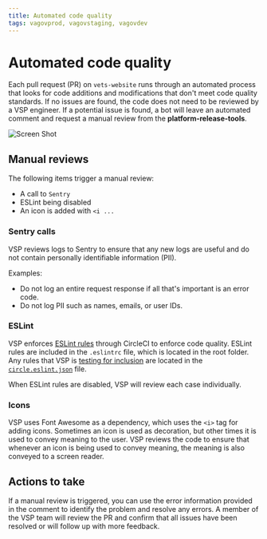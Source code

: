 ```yaml
---
title: Automated code quality
tags: vagovprod, vagovstaging, vagovdev
---
```


# Automated code quality

Each pull request (PR) on `vets-website` runs through an automated process that looks for code additions and modifications that don't meet code quality standards. If no issues are found, the code does not need to be reviewed by a VSP engineer. If a potential issue is found, a bot will leave an automated comment and request a manual review from the **platform-release-tools**.

   ![Screen Shot](https://images.zenhubusercontent.com/5e387fa505ac7e30c820a2da/a09c4c8c-ae32-4142-8fa5-0fc81b6a1892)

## Manual reviews

The following items trigger a manual review:

- A call to `Sentry`
- ESLint being disabled
- An icon is added with `<i ...`

### Sentry calls

VSP reviews logs to Sentry to ensure that any new logs are useful and do not contain personally identifiable information (PII).

Examples:
- Do not log an entire request response if all that's important is an error code.
- Do not log PII such as names, emails, or user IDs.

### ESLint

VSP enforces [ESLint rules](https://github.com/department-of-veterans-affairs/va.gov-team/tree/master/platform/engineering/frontend/eslint) through CircleCI to enforce code quality. ESLint rules are included in the `.eslintrc` file, which is located in the root folder. Any rules that VSP is [testing for inclusion](https://github.com/department-of-veterans-affairs/va.gov-team/blob/master/platform/engineering/frontend/eslint/adding-new-rules.md) are located in the [`circle.eslint.json`](https://github.com/department-of-veterans-affairs/vets-website/blob/main/circle.eslint.json) file.

When ESLint rules are disabled, VSP will review each case individually. 

### Icons

VSP uses Font Awesome as a dependency, which uses the `<i>` tag for adding icons. Sometimes an icon is used as decoration, but other times it is used to convey meaning to the user. VSP reviews the code to ensure that whenever an icon is being used to convey meaning, the meaning is also conveyed to a screen reader.

## Actions to take

If a manual review is triggered, you can use the error information provided in the comment to identify the problem and resolve any errors. A member of the VSP team will review the PR and confirm that all issues have been resolved or will follow up with more feedback. 
